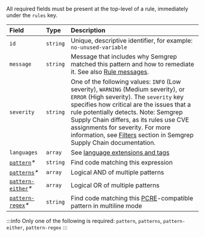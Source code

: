 All required fields must be present at the top-level of a rule, immediately under the `rules` key.

|     Field     |   Type   | Description |
| :------------ | :------- | :---------- |
| `id`          | `string` | Unique, descriptive identifier, for example: `no-unused-variable`        |
| `message`     | `string` | Message that includes why Semgrep matched this pattern and how to remediate it. See also [Rule messages](/contributing/contributing-to-semgrep-rules-repository/#rule-messages). |
| `severity`    | `string` | One of the following values: `INFO` (Low severity), `WARNING` (Medium severity), or `ERROR` (High severity). The `severity` key specifies how critical are the issues that a rule potentially detects. Note: Semgrep Supply Chain differs, as its rules use CVE assignments for severity. For more information, see [Filters](/semgrep-supply-chain/triage-and-remediation/#filters) section in Semgrep Supply Chain documentation. |
| `languages`   | `array`  | See [language extensions and tags](/writing-rules/rule-syntax/#language-extensions-and-tags) |
| [`pattern`](#pattern)_\*_     | `string` | Find code matching this expression |
| [`patterns`](#patterns)_\*_   | `array`  | Logical AND of multiple patterns |
| [`pattern-either`](#pattern-either)_\*_ | `array`  | Logical OR of multiple patterns |
| [`pattern-regex`](#pattern-regex)_\*_   | `string` | Find code matching this [PCRE](https://www.pcre.org/original/doc/html/pcrepattern.html)-compatible pattern in multiline mode |

:::info
Only one of the following is required: `pattern`, `patterns`, `pattern-either`, `pattern-regex`
:::
